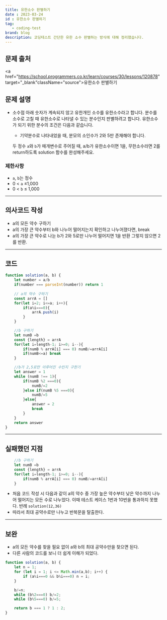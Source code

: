 ---
title: 유한소수 판별하기
date : 2023-03-24
id : 유한소수 판별하기
tag: 
   - coding-test
brand: blog
description: 코딩테스트 간단한 유한 소수 판별하는 방식에 대해 정리했습니다.
---

## 문제 출처
<a href="https://school.programmers.co.kr/learn/courses/30/lessons/120878" target="_blank"className="source">유한소수 판별하기</a>


## 문제 설명
- 소수점 아래 숫자가 계속되지 않고 유한개인 소수를 유한소수라고 합니다. 분수를 소수로 고칠 때 유한소수로 나타낼 수 있는 분수인지 판별하려고 합니다. 유한소수가 되기 위한 분수의 조건은 다음과 같습니다.
    - 기약분수로 나타내었을 때, 분모의 소인수가 2와 5만 존재해야 합니다.
    
    두 정수 `a`와 `b`가 매개변수로 주어질 때, a/b가 유한소수이면 1을, 무한소수라면 2를 return하도록 solution 함수를 완성해주세요.
    

### 제한사항

- `a`, `b`는 정수
- 0 < `a` ≤1,000
- 0 < `b` ≤ 1,000

---

## 의사코드 작성

- a의 모든 약수 구하기
- a의 가장 큰 약수부터 b와 나누어 떨어지는지 확인하고 나누어졌다면, break
- a의 가장 큰 약수로 나눈 b가 2와 5로만 나누어 떨어지면 1을 반환 그렇지 않으면 2를 반환.

---

## 코드

```jsx
function solution(a, b) {
    let number = a/b
    if(number === parseInt(number)) return 1
    
    // a의 약수 구하기 
    const arrA = []
    for(let i=2; i<=a; i++){
        if(a%i===0){
            arrA.push(i)
        }
    }

    //b 구하기
    let numB =b
    const {length} = arrA
    for(let i=length-1; i>=0; i--){
        if(numB % arrA[i] === 0) numB/=arrA[i] 
        if(numB<=a) break
    }

    //b가 2,5로만 이루어진 수인지 구한기
    let answer = 1
    while (numB !== 1){
        if(numB %2 ===0){
            numB/=2
        }else if(numB %5 ===0){
            numB/=5
        }else{
            answer = 2
            break
        }
    }
    return answer
}
```

---

## 실패했던 지점

```jsx
    //b 구하기
    let numB =b
    const {length} = arrA
    for(let i=length-1; i>=0; i--){
        if(numB % arrA[i] === 0) numB/=arrA[i] 
    }
```

- 처음 코드 작성 시 다음과 같이 a의 약수 중 가장 높은 약수부터 낮은 약수까지 나누어 떨어지는 모든 수로 나누었다. 이때 테스트 케이스 1번과 10번을 통과하지 못했다. 반례 `solution(12,36)`
- 따라서 최대 공약수로만 나누고 반복문을 탈출한다.

---

## 보완

- a의 모든 약수를 찾을 필요 없이 a와 b의 최대 공약수만을 찾으면 된다.
- 다른 사람의 코드를 보니 더 쉽게 이해가 되었다.

```js
function solution(a, b) {
    let n = 1;
    for (let i = 1; i <= Math.min(a,b); i++) {
        if (a%i===0 && b%i===0) n = i;
    }

    b/=n;
    while (b%2===0) b/=2;
    while (b%5===0) b/=5;

    return b === 1 ? 1 : 2;   
}
```